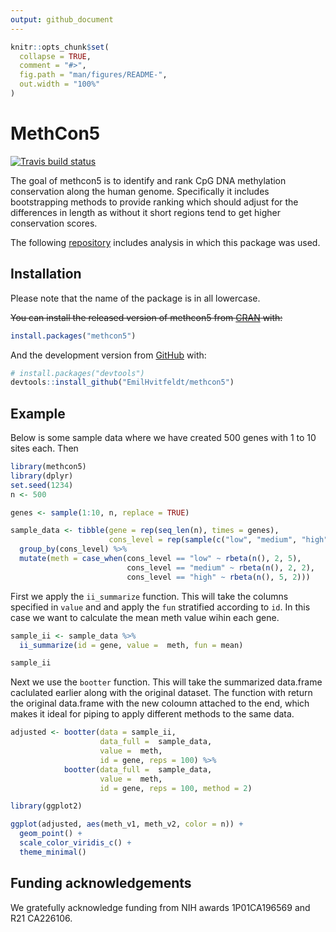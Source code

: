 ```yaml
---
output: github_document
---
```


<!-- README.md is generated from README.Rmd. Please edit that file -->

```r
knitr::opts_chunk$set(
  collapse = TRUE,
  comment = "#>",
  fig.path = "man/figures/README-",
  out.width = "100%"
)
```

# MethCon5

<!-- badges: start -->
[![Travis build status](https://travis-ci.org/EmilHvitfeldt/methcon5.svg?branch=master)](https://travis-ci.org/EmilHvitfeldt/methcon5)
<!-- badges: end -->

The goal of methcon5 is to identify and rank CpG DNA methylation conservation along the human genome. Specifically it includes bootstrapping methods to provide ranking which should adjust for the differences in length as without it short regions tend to get higher conservation scores.

The following [repository](https://github.com/EmilHvitfeldt/Epigenetic-Conservation-Is-A-Beacon-Of-Function) includes analysis in which this package was used.

## Installation

Please note that the name of the package is in all lowercase.  

~~You can install the released version of methcon5 from [CRAN](https://CRAN.R-project.org) with:~~

``` r
install.packages("methcon5")
```

And the development version from [GitHub](https://github.com/) with:

``` r
# install.packages("devtools")
devtools::install_github("EmilHvitfeldt/methcon5")
```
## Example

Below is some sample data where we have created 500 genes with 1 to 10 sites each. Then

```r
library(methcon5)
library(dplyr)
set.seed(1234)
n <- 500

genes <- sample(1:10, n, replace = TRUE)

sample_data <- tibble(gene = rep(seq_len(n), times = genes),
                      cons_level = rep(sample(c("low", "medium", "high"), n, TRUE), times = genes)) %>%
  group_by(cons_level) %>%
  mutate(meth = case_when(cons_level == "low" ~ rbeta(n(), 2, 5),
                          cons_level == "medium" ~ rbeta(n(), 2, 2),
                          cons_level == "high" ~ rbeta(n(), 5, 2)))
```

First we apply the `ii_summarize` function. This will take the columns specified in `value` and and apply the `fun` stratified according to `id`. In this case we want to calculate the mean meth value wihin each gene.

```r
sample_ii <- sample_data %>%
  ii_summarize(id = gene, value =  meth, fun = mean) 

sample_ii
```

Next we use the `bootter` function. This will take the summarized data.frame caclulated earlier along with the original dataset. The function with return the original data.frame with the new coloumn attached to the end, which makes it ideal for piping to apply different methods to the same data.

```r
adjusted <- bootter(data = sample_ii, 
                    data_full =  sample_data,
                    value =  meth,
                    id = gene, reps = 100) %>%
            bootter(data_full =  sample_data,
                    value =  meth,
                    id = gene, reps = 100, method = 2)
```


```r
library(ggplot2)

ggplot(adjusted, aes(meth_v1, meth_v2, color = n)) +
  geom_point() +
  scale_color_viridis_c() +
  theme_minimal()
```

## Funding acknowledgements

We gratefully acknowledge funding from NIH awards 1P01CA196569 and R21 CA226106.
